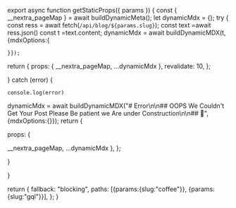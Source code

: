 
export async function getStaticProps({ params }) {
  const { __nextra_pageMap } = await buildDynamicMeta();
  let dynamicMdx = {};
  try {
    const ress = await fetch(`/api/blog/${params.slug}`);
    const text =await ress.json()
    const t =text.content;
    dynamicMdx = await buildDynamicMDX(t,{mdxOptions:{

    }});
return {
props: {
   __nextra_pageMap,
      ...dynamicMdx
},
revalidate: 10,
};

  } catch (error) {

    console.log(error)

dynamicMdx = await buildDynamicMDX("# Error\n\n## OOPS We Couldn't Get Your Post Please Be patient we Are under Construction\n\n## 🚧",{mdxOptions:{}});
return {

props: {

   __nextra_pageMap,
      ...dynamicMdx
},
};
   
  }

}

return {
fallback: "blocking",
paths: [{params:{slug:"coffee"}}, {params:{slug:"gql"}}],
};
}

<RemoteContent/>